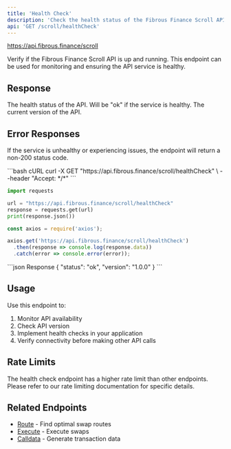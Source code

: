 ```yaml
---
title: 'Health Check'
description: 'Check the health status of the Fibrous Finance Scroll API'
api: 'GET /scroll/healthCheck'
---
```


https://api.fibrous.finance/scroll

Verify if the Fibrous Finance Scroll API is up and running. This endpoint can be used for monitoring and ensuring the API service is healthy.

## Response

<ResponseField name="status" type="string">
  The health status of the API. Will be "ok" if the service is healthy.
</ResponseField>

<ResponseField name="version" type="string">
  The current version of the API.
</ResponseField>

## Error Responses

If the service is unhealthy or experiencing issues, the endpoint will return a non-200 status code.

<RequestExample>
```bash cURL
curl -X GET "https://api.fibrous.finance/scroll/healthCheck" \
  --header "Accept: */*"
```

```python Python
import requests

url = "https://api.fibrous.finance/scroll/healthCheck"
response = requests.get(url)
print(response.json())
```

```javascript JavaScript
const axios = require('axios');

axios.get('https://api.fibrous.finance/scroll/healthCheck')
  .then(response => console.log(response.data))
  .catch(error => console.error(error));
```
</RequestExample>

<ResponseExample>
```json Response
{
  "status": "ok",
  "version": "1.0.0"
}
```
</ResponseExample>

## Usage

Use this endpoint to:
1. Monitor API availability
2. Check API version
3. Implement health checks in your application
4. Verify connectivity before making other API calls

## Rate Limits

The health check endpoint has a higher rate limit than other endpoints. Please refer to our rate limiting documentation for specific details.

## Related Endpoints

- [Route](/api-reference/scroll/endpoint/route) - Find optimal swap routes
- [Execute](/api-reference/scroll/endpoint/execute) - Execute swaps
- [Calldata](/api-reference/scroll/endpoint/calldata) - Generate transaction data
